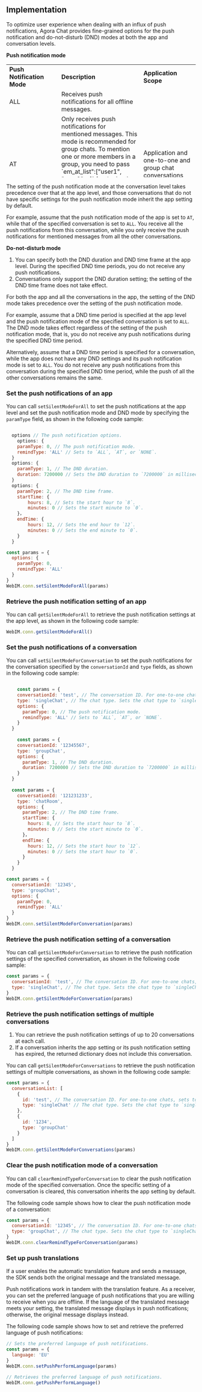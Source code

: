 <PlatformWrapper platform="web">

## Implementation

To optimize user experience when dealing with an influx of push notifications, Agora Chat provides fine-grained options for the push notification and do-not-disturb (DND) modes at both the app and conversation levels.

**Push notification mode**

<table width="781" height="300">
  <tbody>
    <tr>
      <td width="192"><strong>Push Notification Mode</strong></td>
      <td width="379"><strong>Description </strong></td>
      <td width="188"><strong>Application Scope</strong></td>
    </tr>
    <tr>
      <td>ALL</td>
      <td>Receives push notifications for all offline messages.</td>
      <td rowspan="3">Application and one-to-one and group chat conversations</td>
    </tr>
    <tr>
      <td>AT</td>
      <td>Only receives push notifications for mentioned messages. This mode is recommended for group chats. To mention one or more members in a group, you need to pass `em_at_list":["user1", "user2" ...]` for the `ext` field; to mention all members in a group, pass "em_at_list":"all" for the `ext` field.</td>
    </tr>
    <tr>
      <td>NONE</td>
      <td>Do not receive push notifications for offline messages.</td>
    </tr>
  </tbody>
</table>

The setting of the push notification mode at the conversation level takes precedence over that at the app level, and those conversations that do not have specific settings for the push notification mode inherit the app setting by default.

For example, assume that the push notification mode of the app is set to `AT`, while that of the specified conversation is set to `ALL`. You receive all the push notifications from this conversation, while you only receive the push notifications for mentioned messages from all the other conversations.

**Do-not-disturb mode**

<div class="alert note"><ol><li>You can specify both the DND duration and DND time frame at the app level. During the specified DND time periods, you do not receive any push notifications.</li><li>Conversations only support the DND duration setting; the setting of the DND time frame does not take effect.</li></ol></div>

For both the app and all the conversations in the app, the setting of the DND mode takes precedence over the setting of the push notification mode.

For example, assume that a DND time period is specified at the app level and the push notification mode of the specified conversation is set to `ALL`. The DND mode takes effect regardless of the setting of the push notification mode, that is, you do not receive any push notifications during the specified DND time period.

Alternatively, assume that a DND time period is specified for a conversation, while the app does not have any DND settings and its push notification mode is set to `ALL`. You do not receive any push notifications from this conversation during the specified DND time period, while the push of all the other conversations remains the same.

### Set the push notifications of an app

You can call `setSilentModeForAll` to set the push notifications at the app level and set the push notification mode and DND mode by specifying the `paramType` field, as shown in the following code sample:

````javascript

  options // The push notification options.
	options: {
    paramType: 0, // The push notification mode.
    remindType: 'ALL' // Sets to `ALL`, `AT`, or `NONE`.
  }
  options: {
    paramType: 1, // The DND duration.
    duration: 7200000 // Sets the DND duration to `7200000` in milliseconds.
  }
  options: {
    paramType: 2, // The DND time frame.
    startTime: {
    	hours: 8, // Sets the start hour to `8`.
    	minutes: 0 // Sets the start minute to `0`.
    }，
    endTime: {
    	hours: 12, // Sets the end hour to `12`.
    	minutes: 0 // Sets the end minute to `0`.
    }
  }

const params = {
  options: {
    paramType: 0,
    remindType: 'ALL'
  }
}
WebIM.conn.setSilentModeForAll(params)
````

### Retrieve the push notification setting of an app

You can call `getSilentModeForAll` to retrieve the push notification settings at the app level, as shown in the following code sample:

````javascript
WebIM.conn.getSilentModeForAll()
````

### Set the push notifications of a conversation

You can call `setSilentModeForConversation` to set the push notifications for the conversation specified by the `conversationId` and `type` fields, as shown in the following code sample:

```javascript

	const params = {
    conversationId: 'test', // The conversation ID. For one-to-one chats, sets to the ID of the peer user. For group chats, sets to the ID of the chat group or chat room.
    type: 'singleChat', // The chat type. Sets the chat type to `singleChat`, `groupChat`, or `chatRoom`.
    options: {
      paramType: 0, // The push notification mode.
      remindType: 'ALL' // Sets to `ALL`, `AT`, or `NONE`.
    }
  }
	
	const params = {
    conversationId: '12345567',
    type: 'groupChat',
    options: {
      paramType: 1, // The DND duration.
      duration: 7200000 // Sets the DND duration to `7200000` in milliseconds.
    }
  }
  
  const params = {
    conversationId: '121231233',
    type: 'chatRoom',
    options: {
      paramType: 2, // The DND time frame.
      startTime: {
        hours: 8, // Sets the start hour to `8`.
        minutes: 0 // Sets the start minute to `0`.
      }，
      endTime: {
        hours: 12, // Sets the start hour to `12`.
        minutes: 0 // Sets the start hour to `0`.
      }
    }
  }

const params = {
  conversationId: '12345',
  type: 'groupChat',
  options: {
    paramType: 0,
    remindType: 'ALL'
  }
}
WebIM.conn.setSilentModeForConversation(params)
```

### Retrieve the push notification setting of a conversation

You can call `getSilentModeForConversation` to retrieve the push notification settings of the specified conversation, as shown in the following code sample:

````javascript
const params = {
  conversationId: 'test', // The conversation ID. For one-to-one chats, sets to the ID of the peer user. For group chats, sets to the ID of the chat group or chat room.
  type: 'singleChat', // The chat type. Sets the chat type to `singleChat`, `groupChat`, or `chatRoom`.
}
WebIM.conn.getSilentModeForConversation(params)
````

### Retrieve the push notification settings of multiple conversations

<div class="alert info"><ol><li>You can retrieve the push notification settings of up to 20 conversations at each call.</li><li>If a conversation inherits the app setting or its push notification setting has expired, the returned dictionary does not include this conversation.</li></ol></div>

You can call `getSilentModeForConversations` to retrieve the push notification settings of multiple conversations, as shown in the following code sample:

```javascript
const params = {
  conversationList: [
    {
      id: 'test', // The conversation ID. For one-to-one chats, sets to the ID of the peer user. For group chats, sets to the ID of the chat group or chat room.
      type: 'singleChat' // The chat type. Sets the chat type to `singleChat`, `groupChat`, or `chatRoom`.
    },
    {
      id: '1234',
      type: 'groupChat'
    }
  ]
}
WebIM.conn.getSilentModeForConversations(params)
````


### Clear the push notification mode of a conversation

You can call `clearRemindTypeForConversation` to clear the push notification mode of the specified conversation. Once the specific setting of a conversation is cleared, this conversation inherits the app setting by default.

The following code sample shows how to clear the push notification mode of a conversation:

```javascript
const params = {
  conversationId: '12345', // The conversation ID. For one-to-one chats, sets to the ID of the peer user. For group chats, sets to the ID of the chat group or chat room.
  type: 'groupChat', // The chat type. Sets the chat type to `singleChat`, `groupChat`, or `chatRoom`.
}
WebIM.conn.clearRemindTypeForConversation(params)
```

### Set up push translations

If a user enables the <Link to="../client-api/messages/translate-messages#automatic-translation">automatic translation</Link> feature and sends a message, the SDK sends both the original message and the translated message.

Push notifications work in tandem with the translation feature. As a receiver, you can set the preferred language of push notifications that you are willing to receive when you are offline. If the language of the translated message meets your setting, the translated message displays in push notifications; otherwise, the original message displays instead.

The following code sample shows how to set and retrieve the preferred language of push notifications:

```javascript
// Sets the preferred language of push notifications.
const params = {
  language: 'EU'
}
WebIM.conn.setPushPerformLanguage(params)

// Retrieves the preferred language of push notifications.
WebIM.conn.getPushPerformLanguage()
```

</PlatformWrapper>